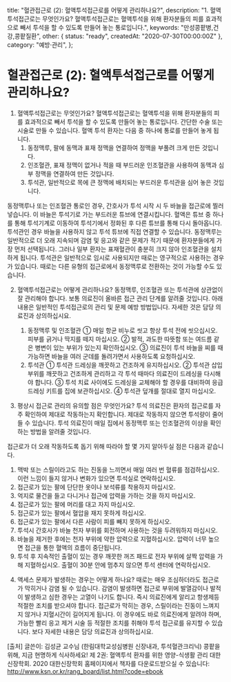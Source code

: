   title: "혈관접근로 (2): 혈액투석접근로를 어떻게 관리하나요?",
  description: "1. 혈액투석접근로는 무엇인가요?  혈액투석접근로는 혈액투석을 위해 환자분들의 피를 효과적으로 빼서 투석을 할 수 있도록 만들어 놓는 통로입니다.",
  keywords: "만성콩팥병,건강,콩팥질환",
  other: { status: "ready", createdAt: "2020-07-30T00:00:00Z" },
  category: "예방·관리",
};

# 혈관접근로 (2): 혈액투석접근로를 어떻게 관리하나요?

1. 혈액투석접근로는 무엇인가요?
   혈액투석접근로는 혈액투석을 위해 환자분들의 피를 효과적으로 빼서 투석을 할 수 있도록 만들어 놓는 통로입니다.
   간단한 수술 또는 시술로 만들 수 있습니다. 혈액 투석 환자는 다음 중 하나에 통로를 만들어 놓게 됩니다.
   1. 동정맥루, 팔에 동맥과 표재 정맥을 연결하여 정맥을 부풀려 크게 만든 것입니다.
   2. 인조혈관, 표재 정맥이 없거나 적을 때 부드러운 인조혈관을 사용하여 동맥과 심부 정맥을 연결하여 만든 것입니다.
   3. 투석관, 일반적으로 목에 큰 정맥에 배치되는 부드러운 투석관을 심어 놓은 것입니다.

동정맥루나 또는 인조혈관 통로인 경우, 간호사가 투석 시작 시 두 바늘을 접근로에 찔러 넣습니다.
이 바늘은 투석기로 가는 부드러운 튜브에 연결시킵니다.
혈액은 튜브 중 하나를 통해 투석기계로 이동하여 투석기에서 정화된 후 다른 튜브를 통해 다시 돌아옵니다.
투석관인 경우 바늘을 사용하지 않고 투석 튜브에 직접 연결할 수 있습니다.
동정맥루는 일반적으로 더 오래 지속되며 감염 및 응고와 같은 문제가 적기 때문에 환자분들에게 가장 먼저 선택됩니다.
그러나 일부 환자는 표재혈관이 충분히 크지 않아 인조혈관을 설치하게 됩니다.
투석관은 일반적으로 임시로 사용되지만 때로는 영구적으로 사용하는 경우가 있습니다.
때로는 다른 유형의 접근로에서 동정맥루로 전환하는 것이 가능할 수도 있습니다.

2. 혈액투석접근로는 어떻게 관리하나요?
   동정맥루, 인조혈관 또는 투석관에 상관없이 잘 관리해야 합니다.
   보통 의료진이 올바른 접근 관리 단계를 알려줄 것입니다.
   아래 내용은 일반적인 투석접근로의 관리 및 문제 예방 방법입니다.
   자세한 것은 담당 의료진과 상의하십시요.

   1. 동정맥루 및 인조혈관
      ① 매일 항균 비누로 씻고 항상 투석 전에 씻으십시오. 피부를 긁거나 딱지를 떼지 마십시오.
      ② 발적, 과도한 따뜻함 또는 여드름 같은 병변이 있는 부위가 있는지 확인하십시오.
      ③ 의료진이 투석 바늘을 찌를 때 가능하면 바늘을 여러 군데를 돌려가면서 사용하도록 요청하십시오.
   2. 투석관
      ① 투석관 드레싱을 깨끗하고 건조하게 유지하십시오.
      ② 투석관 삽입 부위를 깨끗하고 건조하게 관리하고 각 투석 때마다 의료진이 드레싱을 다시해야 합니다.
      ③ 투석 치료 사이에도 드레싱을 교체해야 할 경우를 대비하여 응급 드레싱 키트를 집에 보관하십시오.
      ④ 투석관 덮개를 절대로 열지 마십시오.

3. 평상시 접근로 관리의 유의할 점은 무엇인가요?
   투석 의료진은 환자의 접근로를 자주 확인하여 제대로 작동하는지 확인합니다.
   제대로 작동하지 않으면 투석량이 줄어들 수 있습니다.
   투석 의료진이 매일 집에서 동정맥루 또는 인조혈관의 이상을 확인하는 방법을 알려줄 것입니다.

접근로가 더 오래 작동하도록 돕기 위해 따라야 할 몇 가지 알아두실 점은 다음과 같습니다.

1.  맥박 또는 스릴이라고도 하는 진동을 느끼면서 매일 여러 번 혈류를 점검하십시오. 이런 느낌이 들지 않거나 변화가 있으면 투석실로 연락하십시오.
2.  접근로가 있는 팔에 단단한 옷이나 보석류를 착용하지 마십시오.
3.  억지로 물건을 들고 다니거나 접근에 압력을 가하는 것을 하지 마십시오.
4.  접근로가 있는 팔에 머리를 대고 자지 마십시오.
5.  접근로가 있는 팔에서 혈압을 재지 못하게 하십시오.
6.  접근로가 있는 팔에서 다른 사람이 피를 빼지 못하게 하십시오.
7.  투석시 간호사가 바늘 천자 부위를 회전하며 사용하는 것을 두려워하지 마십시오.
8.  바늘을 제거한 후에는 천자 부위에 약한 압력으로 지혈하십시오. 압력이 너무 높으면 접근을 통한 혈액의 흐름이 중단됩니다.
9.  투석 후 지속적인 출혈이 있는 경우 깨끗한 꺼즈 패드로 전자 부위에 살짝 압력을 가해 지혈하십시오. 출혈이 30분 안에 멈추지 않으면 투석 센터에 연락하십시오.

4) 액세스 문제가 발생하는 경우는 어떻게 하나요?
   때로는 매우 조심하더라도 접근로가 막히거나 감염 될 수 있습니다.
   감염이 발생하면 접근로 부위에 발열감이나 발적이 발생하고 심한 경우는 고열이 나기도 합니다.
   즉시 의료진에게 알리고 항생제등 적절한 조치를 받으셔야 합니다.
   접근로가 막히는 경우, 스릴이라는 진동이 느껴지지 않거나 지혈시간이 길어지게 됩니다.
   이 경우에도 바로 의료진에게 알려야 하며, 가능한 빨리 응고 제거 시술 등 적절한 조치를 취해야 투석 접근로를 유지할 수 있습니다.
   보다 자세한 내용은 담당 의료진과 상의하십시요.

[출처] 글쓴이: 김성균 교수님 (한림대학교성심병원 신장내과, 투석혈관크리닉)
콩팥을 위해, 지금 현명하게 식사하세요!
제 2권: 혈액투석 환자를 위한 영양-식생활 관리
대한신장학회. 2020
대한신장학회 홈페이지에서 책자를 다운로드받으실 수 있습니다: http://www.ksn.or.kr/rang_board/list.html?code=ebook
